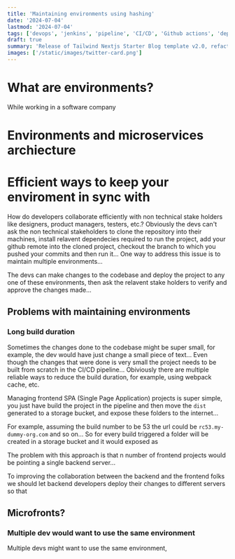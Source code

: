 ```yaml
---
title: 'Maintaining environments using hashing'
date: '2024-07-04'
lastmod: '2024-07-04'
tags: ['devops', 'jenkins', 'pipeline', 'CI/CD', 'Github actions', 'deployment', 'microservices']
draft: true
summary: 'Release of Tailwind Nextjs Starter Blog template v2.0, refactored with Nextjs App directory and React Server Components setup.Discover the new features and how to migrate from V1.'
images: ['/static/images/twitter-card.png']
---
```


# What are environments?

While working in a software company

# Environments and microservices archiecture

# Efficient ways to keep your enviroment in sync with

How do developers collaborate efficiently with non technical stake holders like designers, product managers, testers, etc.?
Obviously the devs can't ask the non technical stakeholders to clone the repository into their machines, install relavent dependecies required to run
the project, add your github remote into the cloned project, checkout the branch to which you pushed your commits and then run it... One way to address this issue is to maintain multiple environments...

The devs can make changes to the codebase and deploy the project to any one of these environments, then ask the relavent stake holders
to verify and approve the changes made...

## Problems with maintaining environments

### Long build duration

Sometimes the changes done to the codebase might be super small, for example, the dev would have just change a small piece of text...
Even though the changes that were done is very small the project needs to be built from scratch in the CI/CD pipeline... Obiviously there
are multiple reliable ways to reduce the build duration, for example, using webpack cache, etc.

Managing frontend SPA (Single Page Application) projects is super simple, you just have build the project in the pipeline and then move the `dist` generated
to a storage bucket, and expose these folders to the internet...

For example, assuming the build number to be 53 the url could be `rc53.my-dummy-org.com` and so on... So for every build triggered a folder will
be created in a storage bucket and it would exposed as

The problem with this approach is that n number of frontend projects would be pointing a single backend server...

To improving the collaboration between the backend and the frontend folks we should let backend developers deploy their
changes to different servers so that

## Microfronts?

### Multiple dev would want to use the same environment

Multiple devs might want to use the same environment,
